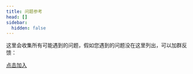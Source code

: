 ```yaml
---
title: 问题参考
head: []
sidebar:
  hidden: false
---
```


这里会收集所有可能遇到的问题，假如您遇到的问题没在这里列出，可以加群反馈：

[点击加入](http://qm.qq.com/cgi-bin/qm/qr?_wv=1027&k=yw2Vltnxj0S3e-Iz5kbsWFD6MOTkOmyE&authKey=Yf56kecAG0GLcN%2B0dbWfqioVcZCavPNbI01tWnKeMz2rgP%2BMyTBAZhsF4eDB%2FfkN&noverify=0&group_code=716767834)

